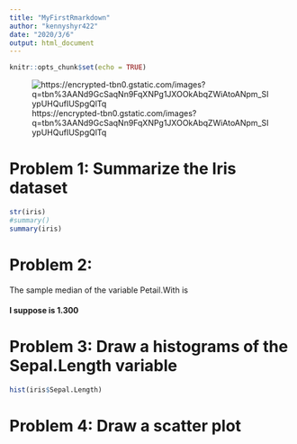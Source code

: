```yaml
---
title: "MyFirstRmarkdown"
author: "kennyshyr422"
date: "2020/3/6"
output: html_document
---
```



```r
knitr::opts_chunk$set(echo = TRUE)
```
![https://encrypted-tbn0.gstatic.com/images?q=tbn%3AANd9GcSaqNn9FqXNPg1JXOOkAbqZWiAtoANpm_SIypUHQufIUSpgQlTq](https://encrypted-tbn0.gstatic.com/images?q=tbn%3AANd9GcSaqNn9FqXNPg1JXOOkAbqZWiAtoANpm_SIypUHQufIUSpgQlTq)

# Problem 1: Summarize the Iris dataset 

```r
str(iris)
#summary()
summary(iris)
```

# Problem 2:

The sample median of the variable Petail.With is  

#### I suppose is 1.300  

# Problem 3: Draw a histograms of the Sepal.Length variable

```r
hist(iris$Sepal.Length)
```

# Problem 4: Draw a scatter plot 
